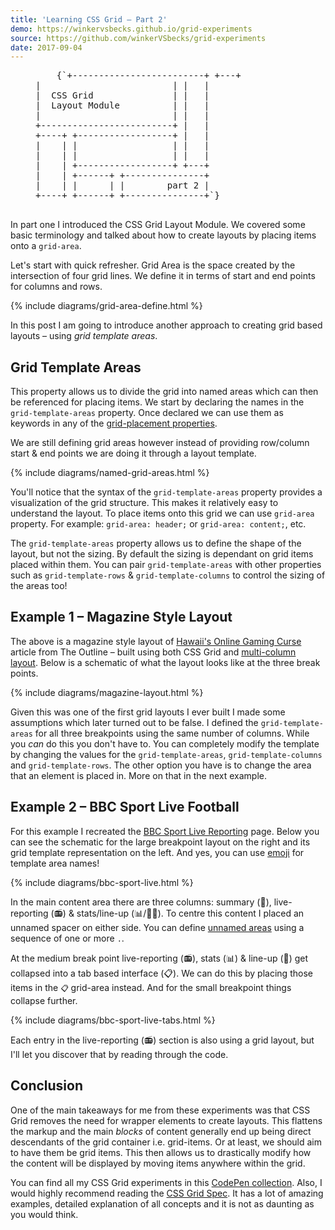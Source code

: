 ```yaml
---
title: 'Learning CSS Grid – Part 2'
demo: https://winkervsbecks.github.io/grid-experiments
source: https://github.com/winkerVSbecks/grid-experiments
date: 2017-09-04
---
```


<figure class="center pa0 flex justify-center bg-white">
  <pre class="mv0 lh-solid code bg-white">
    {`+-------------------------+ +---+
|                         | |   |
|  CSS Grid               | |   |
|  Layout Module          | |   |
|                         | |   |
+-------------------------+ |   |
+----+ +------------------+ |   |
|    | |                  | |   |
|    | |                  | |   |
|    | +------------------+ +---+
|    | +------+ +---------------+
|    | |      | |        part 2 |
+----+ +------+ +---------------+`}
  </pre>
</figure>

In part one I introduced the CSS Grid Layout Module. We covered some basic terminology and talked about how to create layouts by placing items onto a `grid-area`.

Let's start with quick refresher. Grid Area is the space created by the intersection of four grid lines. We define it in terms of start and end points for columns and rows.

{% include diagrams/grid-area-define.html %}

In this post I am going to introduce another approach to creating grid based layouts – using _grid template areas_.

## Grid Template Areas

This property allows us to divide the grid into named areas which can then be referenced for placing items. We start by declaring the names in the `grid-template-areas` property. Once declared we can use them as keywords in any of the [grid-placement properties](https://www.w3.org/TR/css-grid-1/#grid-placement-property).

We are still defining grid areas however instead of providing row/column start & end points we are doing it through a layout template.

{% include diagrams/named-grid-areas.html %}

You'll notice that the syntax of the `grid-template-areas` property provides a visualization of the grid structure. This makes it relatively easy to understand the layout. To place items onto this grid we can use `grid-area` property. For example: `grid-area: header;` or `grid-area: content;`, etc.

<CodePen
  hash="BZvMbM"
  title="Named Grid Areas – step 1"
  height="400"
  defaultTab="css,result"
/>

The `grid-template-areas` property allows us to define the shape of the layout, but not the sizing. By default the sizing is dependant on grid items placed within them. You can pair `grid-template-areas` with other properties such as `grid-template-rows` & `grid-template-columns` to control the sizing of the areas too!

<CodePen
  hash="pwqyYj"
  title="Named Grid Areas"
  height="400"
  defaultTab="css,result"
/>

## Example 1 – Magazine Style Layout

<CodePen
  hash="KmoxJp"
  title="CSS Grid Magazine Style Layout"
  height="500"
  defaultTab="result"
/>

The above is a magazine style layout of <a href="https://theoutline.com/post/1424/hawaii-s-online-gaming-curse">Hawaii's Online Gaming Curse</a> article from The Outline – built using both CSS Grid and [multi-column layout](https://developer.mozilla.org/en-US/docs/Web/CSS/CSS_Columns/Using_multi-column_layouts). Below is a schematic of what the layout looks like at the three break points.

{% include diagrams/magazine-layout.html %}

Given this was one of the first grid layouts I ever built I made some assumptions which later turned out to be false. I defined the `grid-template-areas` for all three breakpoints using the same number of columns. While you _can_ do this you don't have to. You can completely modify the template by changing the values for the `grid-template-areas`, `grid-template-columns` and `grid-template-rows`. The other option you have is to change the area that an element is placed in. More on that in the next example.

## Example 2 – BBC Sport Live Football

<CodePen
  hash="RgRomv"
  title="BBC Live Football Coverage (CSS Grid)"
  height="500"
  defaultTab="result"
/>

For this example I recreated the [BBC Sport Live Reporting](http://www.bbc.com/sport/live/football/38322056) page. Below you can see the schematic for the large breakpoint layout on the right and its grid template representation on the left. And yes, you can use [emoji](https://una.im/css-grid/#💁) for template area names!

{% include diagrams/bbc-sport-live.html %}

In the main content area there are three columns: summary (👀), live-reporting (📻) & stats/line-up (📊/🤼🏽‍). To centre this content I placed an unnamed spacer on either side. You can define [unnamed areas](https://drafts.csswg.org/css-grid/#grid-template-areas-null-cell-token) using a sequence of one or more `.`.

At the medium break point live-reporting (📻), stats (📊) & line-up (🤼) get collapsed into a tab based interface (📋). We can do this by placing those items in the `📋` grid-area instead. And for the small breakpoint things collapse further.

{% include diagrams/bbc-sport-live-tabs.html %}

Each entry in the live-reporting (📻) section is also using a grid layout, but I'll let you discover that by reading through the code.

## Conclusion

One of the main takeaways for me from these experiments was that CSS Grid removes the need for wrapper elements to create layouts. This flattens the markup and the main _blocks_ of content generally end up being direct descendants of the grid container i.e. grid-items. Or at least, we should aim to have them be grid items. This then allows us to drastically modify how the content will be displayed by moving items anywhere within the grid.

You can find all my CSS Grid experiments in this [CodePen collection](https://codepen.io/collection/nZBOPV). Also, I would highly recommend reading the [CSS Grid Spec](https://drafts.csswg.org/css-grid/). It has a lot of amazing examples, detailed explanation of all concepts and it is not as daunting as you would think.
